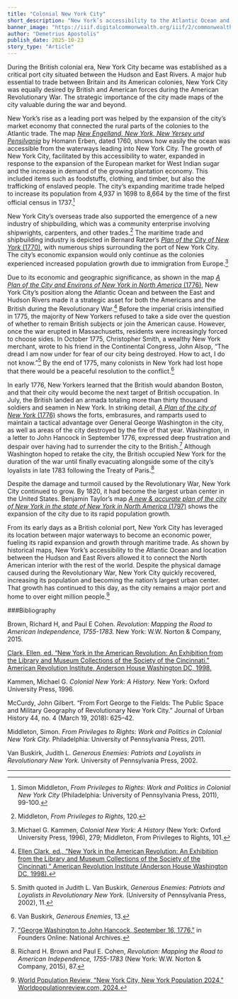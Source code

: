 ```yaml
---
title: "Colonial New York City"
short_description: "New York’s accessibility to the Atlantic Ocean and location between the Hudson and East Rivers allowed it to connect the North American interior with the rest of the world."
banner_image: "https://iiif.digitalcommonwealth.org/iiif/2/commonwealth:hx11z360h/2557,2554,3042,2215/full/0/default.jpg"
author: "Demetrius Apostolis"
publish_date: 2025-10-23
story_type: "Article"
---
```


During the British colonial era, New York City became was established as a critical port city situated between the Hudson and East Rivers. A major hub essential to trade between Britain and its American colonies, New York City was equally desired by British and American forces during the American Revolutionary War. The strategic importance of the city made maps of the city valuable during the war and beyond.  

New York’s rise as a leading port was helped by the expansion of the city’s market economy that connected the rural parts of the colonies to the Atlantic trade. The map [*New Engelland, New York, New Yersey und Pensilvania*](https://www.argomaps.org/maps/commonwealth:2514p144s/) by Homann Erben, dated 1760, shows how easily the ocean was accessible from the waterways leading into New York City. The growth of New York City, facilitated by this accessibility to water, expanded in response to the expansion of the European market for West Indian sugar and the increase in demand of the growing plantation economy.  This included items such as foodstuffs, clothing, and timber, but also the trafficking of enslaved people. The city’s expanding maritime trade helped to increase its population from 4,937 in 1698 to 8,664 by the time of the first official census in 1737.[^1]

<InlineMapViewer identifier="commonwealth:2514p144s" />

New York City’s overseas trade also supported the emergence of a new industry of shipbuilding, which was a community enterprise involving shipwrights, carpenters, and other trades.[^2]  The maritime trade and shipbuilding industry is depicted in Bernard Ratzer’s [*Plan of the City of New York* (1770)](https://www.argomaps.org/maps/commonwealth:hx11z359r/), with numerous ships surrounding the port of New York City. The city’s economic expansion would only continue as the colonies experienced increased population growth due to immigration from Europe.[^3]

<InlineMapViewer identifier="commonwealth:hx11z359r" />

Due to its economic and geographic significance, as shown in the map [*A Plan of the City and Environs of New York in North America* (1776)](https://www.argomaps.org/maps/commonwealth:6t053q36s/), New York City’s position along the Atlantic Ocean and between the East and Hudson Rivers made it a strategic asset for both the Americans and the British during the Revolutionary War.[^4] Before the imperial crisis intensified in 1775, the majority of New Yorkers refused to take a side over the question of whether to remain British subjects or join the American cause. However, once the war erupted in Massachusetts, residents were increasingly forced to choose sides. In October 1775, Christopher Smith, a wealthy New York merchant, wrote to his friend in the Continental Congress, John Alsop, “The dread I am now under for fear of our city being destroyed. How to act, I do not know.”[^5]  By the end of 1775, many colonists in New York had lost hope that there would be a peaceful resolution to the conflict.[^6] 

<InlineMapViewer identifier="commonwealth:6t053q36s" />

In early 1776, New Yorkers learned that the British would abandon Boston, and that their city would become the next target of British occupation. In July, the British landed an armada totaling more than thirty thousand soldiers and seamen in New York. In striking detail, [*A Plan of the city of New York* (1776)](https://www.argomaps.org/maps/commonwealth:q524n8453/) shows the forts, embrasures, and ramparts used to maintain a tactical advantage over General George Washington in the city, as well as areas of the city destroyed by the fire of that year. Washington, in a letter to John Hancock in September 1776, expressed deep frustration and despair over having had to surrender the city to the British.[^7]  Although Washington hoped to retake the city, the British occupied New York for the duration of the war until finally evacuating alongside some of the city’s loyalists in late 1783 following the Treaty of Paris.[^8] 

<InlineMapViewer identifier="commonwealth:q524n8453" />

Despite the damage and turmoil caused by the Revolutionary War, New York City continued to grow. By 1820, it had become the largest urban center in the United States. Benjamin Taylor’s map [*A new & accurate plan of the city of New York in the state of New York in North America* (1797)](https://www.argomaps.org/maps/commonwealth:z603vq48m/) shows the expansion of the city due to its rapid population growth. 

<InlineMapViewer identifier="commonwealth:z603vq48m" />

From its early days as a British colonial port, New York City has leveraged its location between major waterways to become an economic power, fueling its rapid expansion and growth through maritime trade. As shown by historical maps, New York’s accessibility to the Atlantic Ocean and location between the Hudson and East Rivers allowed it to connect the North American interior with the rest of the world. Despite the physical damage caused during the Revolutionary War, New York City quickly recovered, increasing its population and becoming the nation’s largest urban center. That growth has continued to this day, as the city remains a major port and home to over eight million people.[^9] 

[^1]: Simon Middleton, *From Privileges to Rights: Work and Politics in Colonial New York City* (Philadelphia: University of Pennsylvania Press, 2011), 99-100.

[^2]: Middleton, *From Privileges to Rights*, 120.

[^3]: Michael G. Kammen, *Colonial New York: A History* (New York: Oxford University Press, 1996), 279; Middleton, From Privileges to Rights, 101.

[^4]: [Ellen Clark, ed., “New York in the American Revolution: An Exhibition from the Library and Museum Collections of the Society of the Cincinnati,” American Revolution Institute (Anderson House Washington DC, 1998).](https://www.americanrevolutioninstitute.org/wp-content/uploads/2018/09/New-York-in-the-American-Revolution-1998.pdf)

[^5]: Smith quoted in Judith L. Van Buskirk, *Generous Enemies: Patriots and Loyalists in Revolutionary New York.* (University of Pennsylvania Press, 2002), 11.

[^6]: Van Buskirk, *Generous Enemies*, 13.

[^7]: ["George Washington to John Hancock, September 16, 1776,"](https://founders.archives.gov/documents/Washington/03-06-02-0251) in Founders Online: National Archives. 

[^8]: Richard H. Brown and Paul E. Cohen, *Revolution: Mapping the Road to American Independence, 1755-1783* (New York: W.W. Norton & Company, 2015), 87.

[^9]: [World Population Review, “New York City, New York Population 2024,” Worldpopulationreview.com, 2024.](https://worldpopulationreview.com/us-cities/new-york/new-york)

###Bibliography

Brown, Richard H, and Paul E Cohen. *Revolution: Mapping the Road to American Independence, 1755-1783.* New York: W.W. Norton & Company, 2015.

[Clark, Ellen, ed. “New York in the American Revolution: An Exhibition from the Library and Museum Collections of the Society of the Cincinnati.” American Revolution Institute. Anderson House Washington DC, 1998.](https://www.americanrevolutioninstitute.org/wp-content/uploads/2018/09/New-York-in-the-American-Revolution-1998.pdf)

Kammen, Michael G. *Colonial New York: A History.* New York: Oxford University Press, 1996.

McCurdy, John Gilbert. “From Fort George to the Fields: The Public Space and Military Geography of Revolutionary New York City.” Journal of Urban History 44, no. 4 (March 19, 2018): 625–42. 

Middleton, Simon. *From Privileges to Rights: Work and Politics in Colonial New York City.* Philadelphia: University of Pennsylvania Press, 2011.

Van Buskirk, Judith L. *Generous Enemies: Patriots and Loyalists in Revolutionary New York.* University of Pennsylvania Press, 2002.

***
